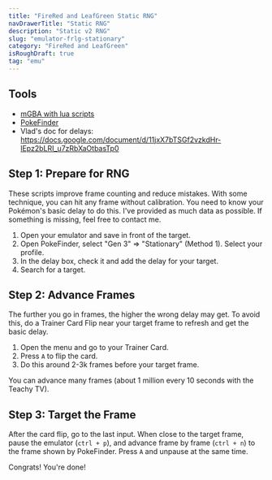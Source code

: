 ```yaml
---
title: "FireRed and LeafGreen Static RNG"
navDrawerTitle: "Static RNG"
description: "Static v2 RNG"
slug: "emulator-frlg-stationary"
category: "FireRed and LeafGreen"
isRoughDraft: true
tag: "emu"
---
```


## Tools

- [mGBA with lua scripts](/mgba-setup)
- [PokeFinder](/pokefinder)
- Vlad's doc for delays: https://docs.google.com/document/d/11jxX7bTSGf2vzkdHr-lEpz2bLRI_u7zRbXaOtbasTp0

## Step 1: Prepare for RNG

These scripts improve frame counting and reduce mistakes. With some technique, you can hit any frame without calibration. You need to know your Pokémon's basic delay to do this. I've provided as much data as possible. If something is missing, feel free to contact me.

1. Open your emulator and save in front of the target.
2. Open PokeFinder, select "Gen 3" => "Stationary" (Method 1). Select your profile.
3. In the delay box, check it and add the delay for your target.
4. Search for a target.

## Step 2: Advance Frames

The further you go in frames, the higher the wrong delay may get. To avoid this, do a Trainer Card Flip near your target frame to refresh and get the basic delay.

1. Open the menu and go to your Trainer Card.
2. Press `A` to flip the card.
3. Do this around 2-3k frames before your target frame.

You can advance many frames (about 1 million every 10 seconds with the Teachy TV).

## Step 3: Target the Frame

After the card flip, go to the last input. When close to the target frame, pause the emulator (`ctrl + p`), and advance frame by frame (`ctrl + n`) to the frame shown by PokeFinder. Press `A` and unpause at the same time.

Congrats! You're done!
